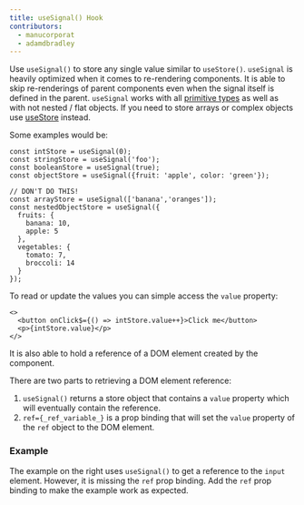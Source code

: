 ```yaml
---
title: useSignal() Hook
contributors:
  - manucorporat
  - adamdbradley
---
```


Use `useSignal()` to store any single value similar to `useStore()`. `useSignal` is heavily optimized when it comes to re-rendering components. It is able to skip re-renderings of parent components even when the signal itself is defined in the parent. `useSignal` works with all [primitive types](https://developer.mozilla.org/en-US/docs/Glossary/Primitive) as well as with not nested / flat objects. If you need to store arrays or complex objects use [useStore](../../../docs/(qwik)/components/state/index.mdx) instead.

Some examples would be:

```tsx
const intStore = useSignal(0);
const stringStore = useSignal('foo');
const booleanStore = useSignal(true);
const objectStore = useSignal({fruit: 'apple', color: 'green'});

// DON'T DO THIS!
const arrayStore = useSignal(['banana','oranges']);
const nestedObjectStore = useSignal({
  fruits: {
    banana: 10,
    apple: 5
  },
  vegetables: {
    tomato: 7,
    broccoli: 14
  }
});
```

To read or update the values you can simple access the `value` property:

```
<>
  <button onClick$={() => intStore.value++}>Click me</button>
  <p>{intStore.value}</p>
</>
```

It is also able to hold a reference of a DOM element created by the component.

There are two parts to retrieving a DOM element reference:

1. `useSignal()` returns a store object that contains a `value` property which will eventually contain the reference.
2. `ref={_ref_variable_}` is a prop binding that will set the `value` property of the `ref` object to the DOM element.

### Example

The example on the right uses `useSignal()` to get a reference to the `input` element. However, it is missing the `ref` prop binding. Add the `ref` prop binding to make the example work as expected.
